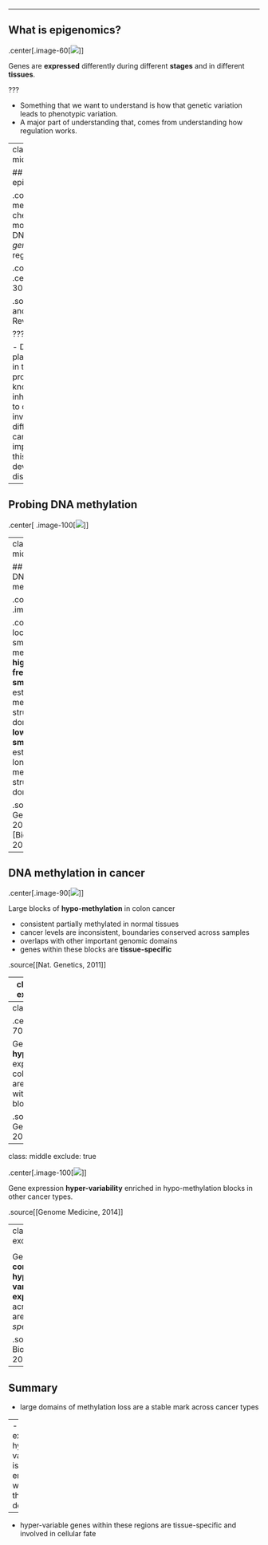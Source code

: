 
---


## What is epigenomics?


.center[.image-60[![](img/epi1.png)]]


Genes are **expressed** differently during different **stages** and in different **tissues**.

???

- Something that we want to understand is how that genetic variation leads to phenotypic variation.
- A major part of understanding that, comes from understanding how regulation works.

---
class: split-50, middle

## What is epigenomics?

.column[
DNA methylation is a chemical modification of DNA, involved in *gene expression* regulation.
]

.column[
.center[.image-30[![](img/epi4.png)]]
]

.source[[Robertson and Wolffe, Nat Rev Genet, 2000]]

???

- DNA methylation plays a major role in this regulation process
- Plus, we know how it is inherited from cell to cell, cell-fate
- invovled in differentiation
- can give us an important idea of this process in development and disease
- plasticity

---

## Probing DNA methylation

.center[
.image-100[![](img/meth_pileup.png)]
]

---
class: split-50, middle

## Probing DNA methylation

.column[
.image-90[![](img/measure_meth.png)]
]

.column[
- local-likelihood smoothing method
- **high-frequency smoothing** estimates local methylation structure (small domains)
- **low-frequency smoothing** estimates long-range methylation structure (large domains)
]

.source[[Nature Genetics, 2011]  
[Bioinformatics, 2013]
]

---

## DNA methylation in cancer

.center[.image-90[![](img/block.png)]]

Large blocks of **hypo-methylation** in colon cancer

- consistent partially methylated in normal tissues
- cancer levels are inconsistent, boundaries conserved across samples
- overlaps with other important genomic domains
- genes within these blocks are **tissue-specific**

.source[[Nat. Genetics, 2011]]

---
class: middle
exclude: true

.center[.image-90[![](img/timp1.png)]]

**Hypo-methylation** blocks observed across five solid tumor types.

.source[[Genome Medicine, 2014]]

---
class: middle

.center[.image-70[![](img/antiprofile.png)]]


Genes with **hyper-variable** expression in colon cancer are enriched within these blocks.

.source[[Nat. Genetics, 2011]]

---
class: middle
exclude: true

.center[.image-100[![](img/timp2.png)]]

Gene expression **hyper-variability** enriched in hypo-methylation blocks in other cancer types.

.source[[Genome Medicine, 2014]]

---
class: middle
exclude: true

<div class="centered">
<img src="img/barcode.png" style="max-height: 60%; max-width: 60%"/>
<img src="img/barcode2.png" style="max-height: 35%; max-width: 35%"/>
</div>

Genes with **consistent hyper-variable expression** across tumors are _tissue-specific_.

.source[[BMC Bioinformatics, 2013]]

---

## Summary

- large domains of methylation loss are a stable mark across cancer types

--
- gene expression hyper-variability is enriched within these domains

--
- hyper-variable genes within these regions are tissue-specific and involved in cellular fate

